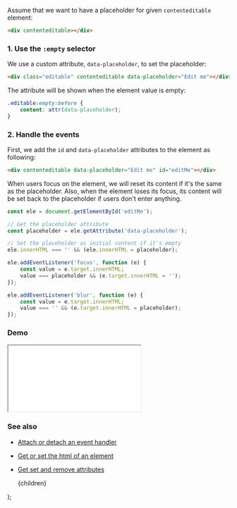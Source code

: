 
Assume that we want to have a placeholder for given `contenteditable` element:

```html
<div contenteditable></div>
```

### 1. Use the `:empty` selector

We use a custom attribute, `data-placeholder`, to set the placeholder:

```html
<div class="editable" contenteditable data-placeholder="Edit me"></div>
```

The attribute will be shown when the element value is empty:

```css
.editable:empty:before {
    content: attr(data-placeholder);
}
```

### 2. Handle the events

First, we add the `id` and `data-placeholder` attributes to the element as following:

```html
<div contenteditable data-placeholder="Edit me" id="editMe"></div>
```

When users focus on the element, we will reset its content if it's the same as the placeholder. Also, when the element loses its focus, its content will be set back to the placeholder if users don't enter anything.

```js
const ele = document.getElementById('editMe');

// Get the placeholder attribute
const placeholder = ele.getAttribute('data-placeholder');

// Set the placeholder as initial content if it's empty
ele.innerHTML === '' && (ele.innerHTML = placeholder);

ele.addEventListener('focus', function (e) {
    const value = e.target.innerHTML;
    value === placeholder && (e.target.innerHTML = '');
});

ele.addEventListener('blur', function (e) {
    const value = e.target.innerHTML;
    value === '' && (e.target.innerHTML = placeholder);
});
```

### Demo

<iframe src="/demo/placeholder-for-a-contenteditable-element/index.html"></iframe>

### See also

-   [Attach or detach an event handler](/attach-or-detach-an-event-handler)
-   [Get or set the html of an element](/get-or-set-the-html-of-an-element)
-   [Get set and remove attributes](/get-set-and-remove-attributes)

    <PostLayout keywords="" title="Placeholder for a contenteditable element">
        {children}
    </PostLayout>
);